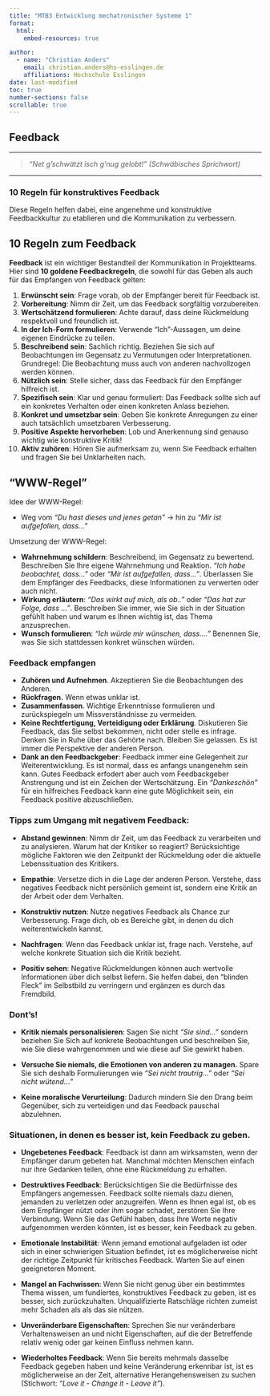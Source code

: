 ```yaml
---
title: "MTB3 Entwicklung mechatronischer Systeme 1"
format:
  html:
    embed-resources: true

author:
  - name: "Christian Anders"
    email: christian.anders@hs-esslingen.de
    affiliations: Hochschule Esslingen
date: last-modified
toc: true
number-sections: false
scrollable: true
---
```


<!-- 
::: {.callout-warning}
## WARNING!
**THIS DOCUMENT IS STILL WORK IN PROGRESS!!!**
:::
--> 

<!-- -------------------------------------------------------------------------

                       Feedback

-------------------------------------------------------------------------- -->

## Feedback

---

> *"Net g'schwätzt isch g'nug gelobt!" (Schwäbisches Sprichwort)*

---

### 10 Regeln für konstruktives Feedback

Diese Regeln helfen dabei, eine angenehme und konstruktive Feedbackkultur zu etablieren und die Kommunikation zu verbessern.

::: {.callout-important}
## 10 Regeln zum Feedback
**Feedback** ist ein wichtiger Bestandteil der Kommunikation in Projektteams. Hier sind **10 goldene Feedbackregeln**, die sowohl für das Geben als auch für das Empfangen von Feedback gelten:

1. **Erwünscht sein**: Frage vorab, ob der Empfänger bereit für Feedback ist.
2. **Vorbereitung**: Nimm dir Zeit, um das Feedback sorgfältig vorzubereiten.
3. **Wertschätzend formulieren**: Achte darauf, dass deine Rückmeldung respektvoll und freundlich ist.
4. **In der Ich-Form formulieren**: Verwende "Ich"-Aussagen, um deine eigenen Eindrücke zu teilen.
5. **Beschreibend sein**: Sachlich richtig. Beziehen Sie sich auf Beobachtungen im Gegensatz zu Vermutungen oder Interpretationen. Grundregel: Die Beobachtung muss auch von anderen nachvollzogen werden können.
6. **Nützlich sein**: Stelle sicher, dass das Feedback für den Empfänger hilfreich ist.
7. **Spezifisch sein**: Klar und genau formuliert: Das Feedback sollte sich auf ein konkretes Verhalten oder einen konkreten Anlass beziehen.
8. **Konkret und umsetzbar sein**: Geben Sie konkrete Anregungen zu einer auch tatsächlich umsetzbaren Verbesserung.
9. **Positive Aspekte hervorheben**: Lob und Anerkennung sind genauso wichtig wie konstruktive Kritik!
10. **Aktiv zuhören**: Hören Sie aufmerksam zu, wenn Sie Feedback erhalten und fragen Sie bei Unklarheiten nach.
:::



::: {.callout-important}
## “WWW-Regel”

Idee der WWW-Regel: 

+ Weg vom *“Du hast dieses und jenes getan”* → hin zu *“Mir ist aufgefallen, dass…”*

Umsetzung der WWW-Regel:

+ **Wahrnehmung schildern**: Beschreibend, im Gegensatz zu bewertend. Beschreiben Sie Ihre eigene Wahrnehmung und Reaktion. *“Ich habe beobachtet, dass…”* oder *“Mir ist aufgefallen, dass…”*. Überlassen Sie dem Empfänger des Feedbacks, diese Informationen zu verwerten oder auch nicht.
+ **Wirkung erläutern**: *“Das wirkt auf mich, als ob..”* oder *“Das hat zur Folge, dass …”*. Beschreiben Sie immer, wie Sie sich in der Situation gefühlt haben und warum es Ihnen wichtig ist, das Thema anzusprechen.
+ **Wunsch formulieren**: *“Ich würde mir wünschen, dass….”* Benennen Sie, was Sie sich stattdessen konkret wünschen würden.
:::

::: {.callout-important}
### Feedback empfangen

+ **Zuhören und Aufnehmen**. Akzeptieren Sie die Beobachtungen des Anderen.
+ **Rückfragen.** Wenn etwas unklar ist.
+ **Zusammenfassen**. Wichtige Erkenntnisse formulieren und zurückspiegeln um Missverständnisse zu vermeiden.
+ **Keine Rechtfertigung, Verteidigung oder Erklärung**. Diskutieren Sie Feedback, das Sie selbst bekommen, nicht oder stelle es infrage. Denken Sie in Ruhe über das Gehörte nach. Bleiben Sie gelassen. Es ist immer die Perspektive der anderen Person.
+ **Dank an den Feedbackgeber**: Feedback immer eine Gelegenheit zur Weiterentwicklung. Es ist normal, dass es anfangs unangenehm sein kann. Gutes Feedback erfodert aber auch vom Feedbackgeber Anstrengung und ist ein Zeichen der Wertschätzung. Ein *"Dankeschön"* für ein hilfreiches Feedback kann eine gute Möglichkeit sein, ein Feedback positive abzuschließen.
:::

### Tipps zum Umgang mit negativem Feedback: 

+ **Abstand gewinnen**: Nimm dir Zeit, um das Feedback zu verarbeiten und zu analysieren. Warum hat der Kritiker so reagiert? Berücksichtige mögliche Faktoren wie den Zeitpunkt der Rückmeldung oder die aktuelle Lebenssituation des Kritikers.

+ **Empathie**: Versetze dich in die Lage der anderen Person. Verstehe, dass negatives Feedback nicht persönlich gemeint ist, sondern eine Kritik an der Arbeit oder dem Verhalten.

+ **Konstruktiv nutzen**: Nutze negatives Feedback als Chance zur Verbesserung. Frage dich, ob es Bereiche gibt, in denen du dich weiterentwickeln kannst.

+ **Nachfragen**: Wenn das Feedback unklar ist, frage nach. Verstehe, auf welche konkrete Situation sich die Kritik bezieht.

+ **Positiv sehen**: Negative Rückmeldungen können auch wertvolle Informationen über dich selbst liefern. Sie helfen dabei, den "blinden Fleck" im Selbstbild zu verringern und ergänzen es durch das Fremdbild.



### Dont's! 

+ **Kritik niemals personalisieren**: Sagen Sie nicht *"Sie sind..."* sondern beziehen Sie Sich auf konkrete Beobachtungen und beschreiben Sie, wie Sie diese wahrgenommen und wie diese auf Sie gewirkt haben.

+ **Versuche Sie niemals, die Emotionen von anderen zu managen.** Spare Sie sich deshalb Formulierungen wie *"Sei nicht trautrig..."* oder *"Sei nicht wütend..."*

+ **Keine moralische Verurteilung**: Dadurch mindern Sie den Drang beim Gegenüber, sich zu verteidigen und das Feedback pauschal abzulehnen.



### Situationen, in denen es besser ist, kein Feedback zu geben. 

+ **Ungebetenes Feedback**: Feedback ist dann am wirksamsten, wenn der Empfänger darum gebeten hat. Manchmal möchten Menschen einfach nur ihre Gedanken teilen, ohne eine Rückmeldung zu erhalten.

+ **Destruktives Feedback**: Berücksichtigen Sie die Bedürfnisse des Empfängers angemessen. Feedback sollte niemals dazu dienen, jemanden zu verletzen oder anzugreifen. Wenn es Ihnen egal ist, ob es dem Empfänger nützt oder ihm sogar schadet, zerstören Sie Ihre Verbindung. Wenn Sie das Gefühl haben, dass Ihre Worte negativ aufgenommen werden könnten, ist es besser, kein Feedback zu geben.

+ **Emotionale Instabilität**: Wenn jemand emotional aufgeladen ist oder sich in einer schwierigen Situation befindet, ist es möglicherweise nicht der richtige Zeitpunkt für kritisches Feedback. Warten Sie auf einen geeigneteren Moment.

+ **Mangel an Fachwissen**: Wenn Sie nicht genug über ein bestimmtes Thema wissen, um fundiertes, konstruktives Feedback zu geben, ist es besser, sich zurückzuhalten. Unqualifizierte Ratschläge richten zumeist mehr Schaden als als das sie nützen.

+ **Unveränderbare Eigenschaften**: Sprechen Sie nur veränderbare Verhaltensweisen an und nicht Eigenschaften, auf die der Betreffende relativ wenig oder gar keinen Einfluss nehmen kann.

+ **Wiederholtes Feedback**: Wenn Sie bereits mehrmals dasselbe Feedback gegeben haben und keine Veränderung erkennbar ist, ist es möglicherweise an der Zeit, alternative Herangehensweisen zu suchen (Stichwort: *"Love it - Change it - Leave it"*).

